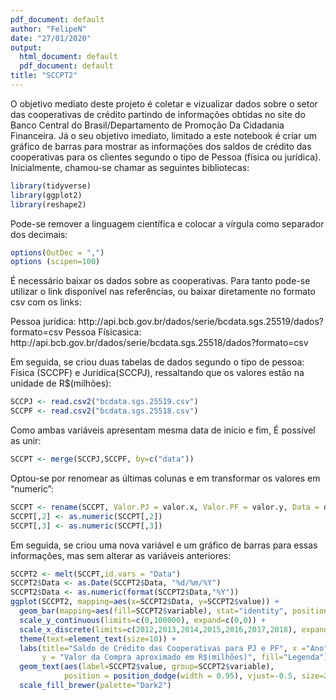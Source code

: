 ---
pdf_document: default
author: "FelipeN"
date: "27/01/2020"
output:
  html_document: default
  pdf_document: default
title: "SCCPT2"
---
O objetivo mediato deste projeto é coletar e vizualizar dados sobre o setor das cooperativas de crédito partindo de informações obtidas no site do Banco Central do Brasil/Departamento de Promoção Da Cidadania Financeira. Já o seu objetivo imediato, limitado a este notebook é criar um gráfico de barras para mostrar as informações dos saldos de crédito das cooperativas para os clientes segundo o tipo de Pessoa (física ou jurídica). 
Inicialmente, chamou-se chamar as seguintes bibliotecas:

```{r}
library(tidyverse)
library(ggplot2)
library(reshape2)
```

Pode-se remover a linguagem científica e colocar a vírgula como separador dos decimais:

```{r}
options(OutDec = ",")
options (scipen=100)
```

É necessário baixar os dados sobre as cooperativas. Para tanto pode-se utilizar o link disponível nas referências, ou baixar diretamente no formato csv com os links:

Pessoa jurídica: http://api.bcb.gov.br/dados/serie/bcdata.sgs.25519/dados?formato=csv
Pessoa Físicasica: http://api.bcb.gov.br/dados/serie/bcdata.sgs.25518/dados?formato=csv 

Em seguida, se criou duas tabelas de dados segundo o tipo de pessoa: Física (SCCPF) e Jurídica(SCCPJ), ressaltando que os valores estão na unidade de R$(milhões):

```{r}
SCCPJ <- read.csv2("bcdata.sgs.25519.csv")
SCCPF <- read.csv2("bcdata.sgs.25518.csv")
```

Como ambas variáveis apresentam mesma data de início e fim, É possível as unir:

```{r}
SCCPT <- merge(SCCPJ,SCCPF, by=c("data"))
```

Optou-se por renomear as últimas colunas e em transformar os valores em "numeric":

```{r}
SCCPT <- rename(SCCPT, Valor.PJ = valor.x, Valor.PF = valor.y, Data = data)
SCCPT[,2] <- as.numeric(SCCPT[,2])
SCCPT[,3] <- as.numeric(SCCPT[,3])
```

Em seguida, se criou uma nova variável e um gráfico de barras para essas informações, mas sem alterar as variáveis anteriores:

```{r}
SCCPT2 <- melt(SCCPT,id.vars = "Data")
SCCPT2$Data <- as.Date(SCCPT2$Data, "%d/%m/%Y")
SCCPT2$Data <- as.numeric(format(SCCPT2$Data,"%Y"))
ggplot(SCCPT2, mapping=aes(x=SCCPT2$Data, y=SCCPT2$value)) + 
  geom_bar(mapping=aes(fill=SCCPT2$variable), stat="identity", position='dodge') + 
  scale_y_continuous(limits=c(0,100000), expand=c(0,0)) +
  scale_x_discrete(limits=c(2012,2013,2014,2015,2016,2017,2018), expand=c(0,0)) +
  theme(text=element_text(size=10)) +
  labs(title="Saldo de Crédito das Cooperativas para PJ e PF", x ="Ano", 
       y = "Valor da Compra aproximado em R$(milhões)", fill="Legenda") + 
  geom_text(aes(label=SCCPT2$value, group=SCCPT2$variable), 
            position = position_dodge(width = 0.95), vjust=-0.5, size=2.5) +
  scale_fill_brewer(palette="Dark2") 
```
